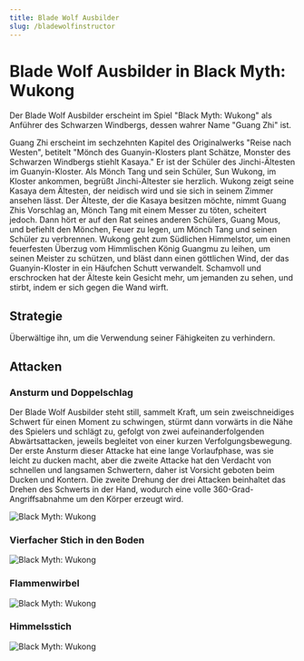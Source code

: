 ```yaml
---
title: Blade Wolf Ausbilder
slug: /bladewolfinstructor
---
```


# Blade Wolf Ausbilder in Black Myth: Wukong

Der Blade Wolf Ausbilder erscheint im Spiel "Black Myth: Wukong" als Anführer des Schwarzen Windbergs, dessen wahrer Name "Guang Zhi" ist.

Guang Zhi erscheint im sechzehnten Kapitel des Originalwerks "Reise nach Westen", betitelt "Mönch des Guanyin-Klosters plant Schätze, Monster des Schwarzen Windbergs stiehlt Kasaya." Er ist der Schüler des Jinchi-Ältesten im Guanyin-Kloster. Als Mönch Tang und sein Schüler, Sun Wukong, im Kloster ankommen, begrüßt Jinchi-Ältester sie herzlich. Wukong zeigt seine Kasaya dem Ältesten, der neidisch wird und sie sich in seinem Zimmer ansehen lässt. Der Älteste, der die Kasaya besitzen möchte, nimmt Guang Zhis Vorschlag an, Mönch Tang mit einem Messer zu töten, scheitert jedoch. Dann hört er auf den Rat seines anderen Schülers, Guang Mous, und befiehlt den Mönchen, Feuer zu legen, um Mönch Tang und seinen Schüler zu verbrennen. Wukong geht zum Südlichen Himmelstor, um einen feuerfesten Überzug vom Himmlischen König Guangmu zu leihen, um seinen Meister zu schützen, und bläst dann einen göttlichen Wind, der das Guanyin-Kloster in ein Häufchen Schutt verwandelt. Schamvoll und erschrocken hat der Älteste kein Gesicht mehr, um jemanden zu sehen, und stirbt, indem er sich gegen die Wand wirft.

## Strategie

Überwältige ihn, um die Verwendung seiner Fähigkeiten zu verhindern.

## Attacken

### Ansturm und Doppelschlag

Der Blade Wolf Ausbilder steht still, sammelt Kraft, um sein zweischneidiges Schwert für einen Moment zu schwingen, stürmt dann vorwärts in die Nähe des Spielers und schlägt zu, gefolgt von zwei aufeinanderfolgenden Abwärtsattacken, jeweils begleitet von einer kurzen Verfolgungsbewegung. Der erste Ansturm dieser Attacke hat eine lange Vorlaufphase, was sie leicht zu ducken macht, aber die zweite Attacke hat den Verdacht von schnellen und langsamen Schwertern, daher ist Vorsicht geboten beim Ducken und Kontern. Die zweite Drehung der drei Attacken beinhaltet das Drehen des Schwerts in der Hand, wodurch eine volle 360-Grad-Angriffsabnahme um den Körper erzeugt wird.

<img src="/img/bosses/dlcclp.gif" alt="Black Myth: Wukong"/>

### Vierfacher Stich in den Boden

<img src="/img/bosses/gzslcd.gif" alt="Black Myth: Wukong"/>

### Flammenwirbel

<img src="/img/bosses/gzhyxz.gif" alt="Black Myth: Wukong"/>

### Himmelsstich

<img src="/img/bosses/gzfttc.gif" alt="Black Myth: Wukong"/>